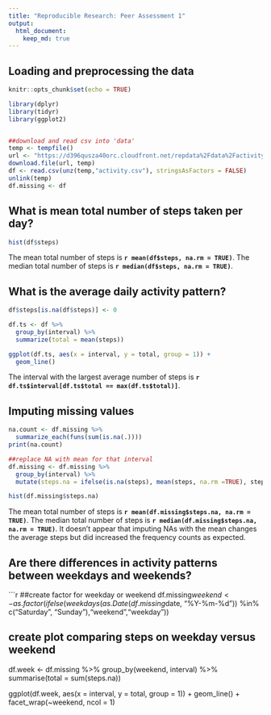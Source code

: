 ```yaml
---
title: "Reproducible Research: Peer Assessment 1"
output: 
  html_document:
    keep_md: true
---
```

## Loading and preprocessing the data

```r
knitr::opts_chunk$set(echo = TRUE)

library(dplyr)
library(tidyr)
library(ggplot2)


##download and read csv into 'data'
temp <- tempfile()
url <- "https://d396qusza40orc.cloudfront.net/repdata%2Fdata%2Factivity.zip"
download.file(url, temp)
df <- read.csv(unz(temp,"activity.csv"), stringsAsFactors = FALSE)
unlink(temp)
df.missing <- df

```

## What is mean total number of steps taken per day?

```r
hist(df$steps)
```

The mean total number of steps is **`r mean(df$steps, na.rm = TRUE)`**.
The median total number of steps is **`r median(df$steps, na.rm = TRUE)`**.

## What is the average daily activity pattern?

```r

df$steps[is.na(df$steps)] <- 0

df.ts <- df %>%
  group_by(interval) %>%
  summarize(total = mean(steps))

ggplot(df.ts, aes(x = interval, y = total, group = 1)) +
  geom_line()
```

The interval with the largest average number of steps is **`r df.ts$interval[df.ts$total == max(df.ts$total)]`**.

## Imputing missing values

```r
na.count <- df.missing %>%
  summarize_each(funs(sum(is.na(.))))
print(na.count) 

##replace NA with mean for that interval
df.missing <- df.missing %>%
  group_by(interval) %>%
  mutate(steps.na = ifelse(is.na(steps), mean(steps, na.rm =TRUE), steps))

hist(df.missing$steps.na)
```

The mean total number of steps is **`r mean(df.missing$steps.na, na.rm = TRUE)`**.
The median total number of steps is **`r median(df.missing$steps.na, na.rm = TRUE)`**.
It doesn't appear that imputing NAs with the mean changes the average steps but did increased the frequency counts as expected.

## Are there differences in activity patterns between weekdays and weekends?

```r
##create factor for weekday or weekend
df.missing$weekend <- as.factor(
  ifelse(weekdays(as.Date(df.missing$date, "%Y-%m-%d")) %in% c("Saturday", "Sunday"),"weekend","weekday"))

## create plot comparing steps on weekday versus weekend
df.week <- df.missing %>%
  group_by(weekend, interval) %>%
  summarise(total = sum(steps.na))

ggplot(df.week, aes(x = interval, y = total, group = 1)) +
  geom_line() +
  facet_wrap(~weekend, ncol = 1)
